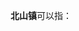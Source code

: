 '''北山镇'''可以指：
{{PRC admin/disambig|33/11/21/107/000|43/01/21/114/000|43/05/24/114/000|45/12/81/106/000|51/17/21/238/000}}
{{disambig|cat=三字中国镇名消歧义}}